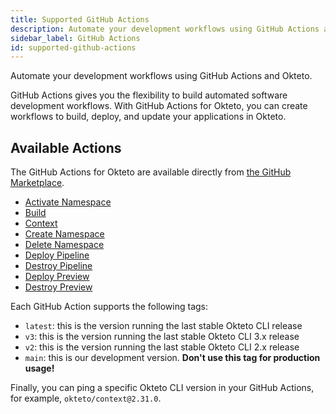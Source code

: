 ```yaml
---
title: Supported GitHub Actions
description: Automate your development workflows using GitHub Actions and Okteto
sidebar_label: GitHub Actions
id: supported-github-actions
---
```


Automate your development workflows using GitHub Actions and Okteto.

GitHub Actions gives you the flexibility to build automated software development workflows. With GitHub Actions for Okteto, you can create workflows to build, deploy, and update your applications in Okteto.

## Available Actions

The GitHub Actions for Okteto are available directly from [the GitHub Marketplace](https://github.com/marketplace?type=actions&query=okteto).

- [Activate Namespace](https://github.com/marketplace/actions/activate-namespace)
- [Build](https://github.com/marketplace/actions/okteto-build)
- [Context](https://github.com/marketplace/actions/okteto-context)
- [Create Namespace](https://github.com/marketplace/actions/create-namespace)
- [Delete Namespace](https://github.com/marketplace/actions/delete-namespace)
- [Deploy Pipeline](https://github.com/marketplace/actions/okteto-pipeline)
- [Destroy Pipeline](https://github.com/marketplace/actions/destroy-okteto-pipeline)
- [Deploy Preview](https://github.com/marketplace/actions/deploy-preview-environment)
- [Destroy Preview](https://github.com/marketplace/actions/destroy-preview-environment)

Each GitHub Action supports the following tags:

- `latest`: this is the version running the last stable Okteto CLI release
- `v3`: this is the version running the last stable Okteto CLI 3.x release
- `v2`: this is the version running the last stable Okteto CLI 2.x release
- `main`: this is our development version. **Don't use this tag for production usage!**

Finally, you can ping a specific Okteto CLI version in your GitHub Actions, for example, `okteto/context@2.31.0`.